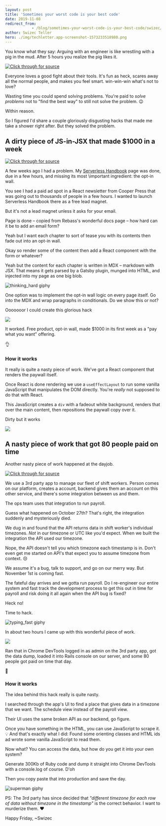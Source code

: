 ```yaml
---
layout: post
title: 'Sometimes your worst code is your best code'
date: 2019-11-08
redirect_from: 
            - /blog/sometimes-your-worst-code-is-your-best-code/swizec/9235
author: Swizec Teller
hero: ./img/techletter.app-screenshot-1573233518980.png
---
```

You know what they say: Arguing with an engineer is like wrestling with a pig in the mud. After 5 hours you realize the pig likes it.







[![Click through for source](./img/techletter.app-screenshot-1573233518980.png)](https://twitter.com/thekitze/status/1191748577363726341)





Everyone loves a good fight about their tools. It's fun as heck, scares away all the normal people, and makes you feel smart. win-win-win what's not to love?



Wasting time you could spend solving problems. You're paid to _solve problems_ not to "find the best way" to still not solve the problem. 😉



Within reason.



So I figured I'd share a couple gloriously disgusting hacks that made me take a shower right after. But they solved the problem.



## A dirty piece of JS-in-JSX that made $1000 in a week





[![Click through for source](./img/techletter.app-screenshot-1573233520142.png)](https://twitter.com/Swizec/status/1184726187790061570)





A few weeks ago I had a problem. My [Serverless Handbook](https://serverlesshandbook.dev) page was done, due in a few hours, and missing its most \\important ingredient: the opt-in wall.



You see I had a paid ad spot in a React newsletter from Cooper Press that was going out to thousands of people in a few hours. I wanted to launch Serverless Handbook there as a free lead magnet.



But it's not a lead magnet unless it asks for your email.



Page is done – copied from Rebass's wonderful docs page – how hard can it be to add an email form?



Yeah but I want each chapter to sort of tease you with its contents then fade out into an opt-in wall.



Okay so render some of the content then add a React component with the form or whatever?



Yeah but the content for each chapter is written in MDX – markdown with JSX. That means it gets parsed by a Gatsby plugin, munged into HTML, and injected into my page as one big blob.



![thinking_hard giphy](./img/media-6utVzLiyU9OuHbd70D-giphy-downsized-medium.gif)



One option was to implement the opt-in wall logic on every page itself. Go into the MDX and wrap paragraphs in conditionals. Do we show this or not?



Ooooooor I could create this glorious hack



![](./img/lpJbo68.png)



It worked. Free product, opt-in wall, made $1000 in its first week as a "pay what you want" offering.



👌



### How it works



It really is quite a nasty piece of work. We've got a React component that renders the paywall itself.



Once React is done rendering we use a `useEffectLayout` to run some vanilla JavaScript that manipulates the DOM directly. You're _really_ not supposed to do that with React.



This JavaScript creates a `div` with a fadeout white background, renders that over the main content, then repositions the paywall copy over it.



Dirty but it works



![](./img/mMOq3br.gif)



## A nasty piece of work that got 80 people paid on time



Another nasty piece of work happened at the dayjob.





[![Click through for source](./img/techletter.app-screenshot-1573233519017.png)](https://twitter.com/Swizec/status/1190393106601897984)





We use a 3rd party app to manage our fleet of shift workers. Person comes on our platform, creates a account, backend gives them an account on this other service, and there's some integration between us and them.



The ops team uses that integration to run payroll.



Guess what happened on October 27th? That's right, the integration suddenly and mysteriously died.



We dug in and found that the API returns data in shift worker's individual timezones. _Not_ in our timezone or UTC like you'd expect. When we built the integration the API used our timezone.



Nope, the API doesn't tell you which timezone each timestamp is in. Don't even get me started on API's that expect you to assume timezone from context. 😒



We assume it's a bug, talk to support, and go on our merry way. But November 1st is coming fast.



The fateful day arrives and we gotta run payroll. Do I re-engineer our entire system and fast track the development process to get this out in time for payroll and risk doing it all again when the API bug is fixed?



Heck no!



Time to hack.



![typing_fast giphy](./img/media-3o7bugn9CywnjTFGIE-giphy.gif)



In about two hours I came up with this wonderful piece of work.



![](./img/media-EIUgN6JXsAADe-i.jpg)



Ran that in Chrome DevTools logged in as admin on the 3rd party app, got the data dump, loaded it into Rails console on our server, and some 80 people got paid on time that day.



💪



### How it works



The idea behind this hack really is quite nasty.



I searched through the app's UI to find a place that gives data in a timezone that we want. The schedule view instead of the payroll view.



Their UI uses the same broken API as our backend, go figure.



Once you have something in the HTML, you can use JavaScript to scrape it. 💡 And that's exactly what I did: Found some orienting classes and HTML ids ad wrote some vanilla JavaScript to read them.



Now what? You can access the data, but how do you get it into your own system?



Generate 300Kb of Ruby code and dump it straight into Chrome DevTools with a console.log of course. D'oh



Then you copy paste that into production and save the day.



![superman giphy](./img/media-hTQSzVR7yYW88-giphy.gif)



PS: The 3rd party has since decided that _"different timezone for each row of data without timezone in the timestamp"_ is the correct behavior. I want to murderize them. ❤️



Happy Friday, ~Swizec